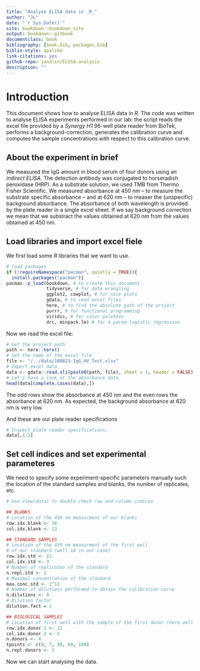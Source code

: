```yaml
---
title: "Analyse ELISA data in _R_"
author: "JL"
date: "`r Sys.Date()`"
site: bookdown::bookdown_site
output: bookdown::gitbook
documentclass: book
bibliography: [book.bib, packages.bib]
biblio-style: apalike
link-citations: yes
github-repo: janalin/ELISA-analysis
description: ""
---
```


# Introduction {#intro}
This document shows how to analyse ELISA data in _R_. The code was written to analyse ELISA experiments performed in our lab: the script reads the excel file provided by a _Synergy H1_ 96-well plate reader from BioTek, performs a background-correction, generates the calibration curve and computes the sample concentrations with respect to this calibration curve.

## About the experiment in brief
We measured the IgG amount in blood serum of four donors using an _indirect ELISA_. The detection antibody was conjugated to horseradish peroxidase (HRP). As a substrate solution, we used TMB from Thermo Fisher Scientific. We measured absorbance at 450 nm -- to measure the substrate specific absorbance -- and at 620 nm -- to measer the (unspecific) background absorbance. The absorbance of both wavelength is provided by the plate reader in a single excel sheet. If we say background correction we mean that we substract the values obtained at 620 nm from the values obtained at 450 nm.

## Load libraries and import excel fiele
We first load some _R_ libraries that we want to use.
```r
# load packages
if (!requireNamespace("pacman", quietly = TRUE)){
  install.packages("pacman")}
pacman::p_load(bookdown, # to create this document
               tidyverse, # for data wrangling
               ggplot2, cowplot, # for nice plots
               gdata, # to read excel files
               here, # to find the absolute path of the project
               purrr, # for functional programming
               viridis, # for color palettes
               drc, minpack.lm) # for 4-param logistic regression
```

Now we read the excel file:
```r
# Get the project path
path <- here::here()
# Set the name of the excel file
file <- "/../data/180821-IgG_HV_Test.xlsx"
# Import excel data
data <- gdata::read.xls(paste0(path, file), sheet = 1, header = FALSE) %>% as.tibble
# Let's have a look at the absorbance data.
head(data[complete.cases(data),])
```

The odd rows show the absorbance at 450 nm and the even rows the absorbance at 620 nm. As expected, the background absorbance at 620 nm is very low. 

And these are our plate reader specifications
```r
# Inspect plate reader specifications:
data[,1:2]
```

## Set cell indices and set experimental parameteres
We need to specify some experiment-specific parameters manually such the location of the standard samples and blanks, the number of replicates, etc. 
```r
# Use View(data) to double-check row and column indices

## BLANKS
# Location of the 450 nm measurment of our blanks
row.idx.blank <- 36
col.idx.blank <- 13

## STANDARD SAMPLES
# Location of the 450 nm measurment of the first well 
# of our standard (well 1A in our case)
row.idx.std <- 22
col.idx.std <- 3
# Number of replicates of the standard
n.repl.std <- 2
# Maximal concentration of the standard 
max.conc.std <- 2^11
# Number of dilutions performed to obtain the calibration curve
n.dilutions <- 8
# Dilution factor
dilution.fact = 2

## BIOLOGICAL SAMPLES
# Location of first well with the sample of the first donor (here well 3A)
row.idx.donor.1 <- 22
col.idx.donor.1 <- 5
n.donors <- 4
tpoints <- c(0, 7, 30, 60, 180)
n.repl.donors <- 1
```

Now we can start analysing the data.